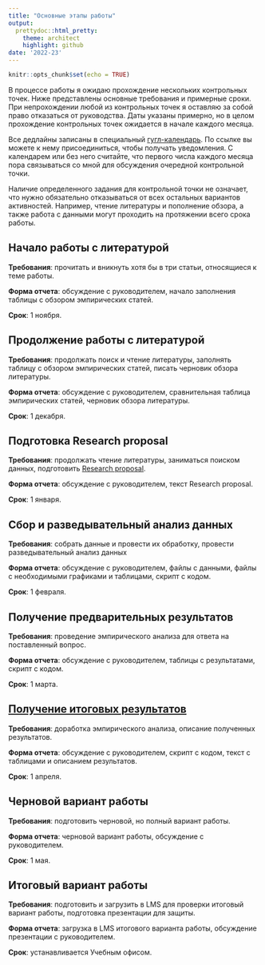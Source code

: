 ```yaml
---
title: "Основные этапы работы"
output:
  prettydoc::html_pretty:
    theme: architect
    highlight: github
date: '2022-23'
---
```


```r
knitr::opts_chunk$set(echo = TRUE)
```

В процессе работы я ожидаю прохождение нескольких контрольных точек. Ниже представлены основные требования и примерные сроки. При непрохождении любой из контрольных точек я оставляю за собой право отказаться от руководства. Даты указаны примерно, но в целом прохождение контрольных точек ожидается в начале каждого месяца.

Все дедлайны записаны в специальный [гугл-календарь](https://calendar.google.com/calendar/u/0?cid=YWRmZTAzZTg0ZTE1MDVlMTQ2NDRiNzg0NTUxYjkxYTdjOWZhMWY4NjgyZDYzOWI2ZGVmMTAzYzM0NWRkZjI4N0Bncm91cC5jYWxlbmRhci5nb29nbGUuY29t). По ссылке вы можете к нему присоединиться, чтобы получать уведомления. С календарем или без него считайте, что первого числа каждого месяца пора связываться со мной для обсуждения очередной контрольной точки. 

Наличие определенного задания для контрольной точки не означает, что нужно обязательно отказываться от всех остальных вариантов активностей. Например, чтение литературы и пополнение обзора, а также работа с данными могут проходить на протяжении всего срока работы. 


## Начало работы с литературой

**Требования**: прочитать и вникнуть хотя бы в три статьи, относящиеся к теме работы. 

**Форма отчета**: обсуждение с руководителем, начало заполнения таблицы с обзором эмпирических статей.

**Срок**: 1 ноября.


## Продолжение работы с литературой

**Требования**: продолжать поиск и чтение литературы, заполнять таблицу с обзором эмпирических статей, писать черновик обзора литературы. 

**Форма отчета**: обсуждение с руководителем, сравнительная таблица эмпирических статей, черновик обзора литературы.

**Срок**: 1 декабря.


## Подготовка Research proposal

**Требования**: продолжать чтение литературы, заниматься поиском данных, подготовить [Research proposal](RP.html).

**Форма отчета**: обсуждение с руководителем, текст Research proposal.

**Срок**: 1 января.


## Сбор и разведывательный анализ данных

**Требования**: собрать данные и провести их обработку, провести разведывательный анализ данных

**Форма отчета**: обсуждение с руководителем, файлы с данными, файлы с необходимыми графиками и таблицами, скрипт с кодом.

**Срок**: 1 февраля.


## Получение предварительных результатов

**Требования**: проведение эмпирического анализа для ответа на поставленный вопрос. 

**Форма отчета**: обсуждение с руководителем, таблицы с результатами, скрипт с кодом.

**Срок**: 1 марта.


## [Получение итоговых результатов](results.html)

**Требования**: доработка эмпирического анализа, описание полученных результатов.

**Форма отчета**: обсуждение с руководителем, скрипт с кодом, текст с таблицами и описанием результатов.

**Срок**: 1 апреля. 


## Черновой вариант работы

**Требования**: подготовить черновой, но полный вариант работы. 

**Форма отчета**: черновой вариант работы, обсуждение с руководителем.  

**Срок**: 1 мая.


## Итоговый вариант работы

**Требования**: подготовить и загрузить в LMS для проверки итоговый вариант работы, подготовка презентации для защиты. 

**Форма отчета**: загрузка в LMS итогового варианта работы, обсуждение презентации с руководителем.

**Срок**: устанавливается Учебным офисом.
